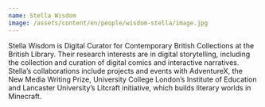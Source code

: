 ```yaml
---
name: Stella Wisdom
image: /assets/content/en/people/wisdom-stella/image.jpg
---
```

Stella Wisdom is Digital Curator for Contemporary British Collections at the British Library. Their research interests are in digital storytelling, including the collection and curation of digital comics and interactive narratives. Stella’s collaborations include projects and events with AdventureX, the New Media Writing Prize, University College London’s Institute of Education and Lancaster University’s Litcraft initiative, which builds literary worlds in Minecraft.
